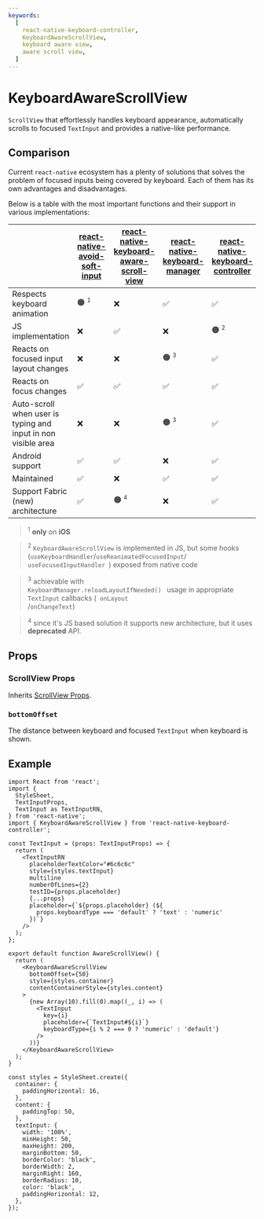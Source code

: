 ```yaml
---
keywords:
  [
    react-native-keyboard-controller,
    KeyboardAwareScrollView,
    keyboard aware view,
    aware scroll view,
  ]
---
```


# KeyboardAwareScrollView


<div style={{ display: 'flex', justifyContent: 'center', marginBottom: 20 }}>
  <Lottie animationData={lottie} style={{ width: 400, height: 400 }} loop />
</div>

`ScrollView` that effortlessly handles keyboard appearance, automatically scrolls to focused `TextInput` and provides a native-like performance.

## Comparison

Current `react-native` ecosystem has a plenty of solutions that solves the problem of focused inputs being covered by keyboard. Each of them has its own advantages and disadvantages.

Below is a table with the most important functions and their support in various implementations:

|                                                               | [react-native-avoid-soft-input](https://mateusz1913.github.io/react-native-avoid-softinput/) | [react-native-keyboard-aware-scroll-view](https://github.com/APSL/react-native-keyboard-aware-scroll-view) | [react-native-keyboard-manager](https://github.com/douglasjunior/react-native-keyboard-manager) | [react-native-keyboard-controller](./keyboard-aware-scroll-view.mdx) |
| ------------------------------------------------------------- | -------------------------------------------------------------------------------------------- | ---------------------------------------------------------------------------------------------------------- | ----------------------------------------------------------------------------------------------- | -------------------------------------------------------------------- |
| Respects keyboard animation                                   | 🟠 <sup><small>1</small></sup>                                                               | ❌                                                                                                         | ✅                                                                                              | ✅                                                                   |
| JS implementation                                             | ❌                                                                                           | ✅                                                                                                         | ❌                                                                                              | 🟠 <sup><small>2</small></sup>                                       |
| Reacts on focused input layout changes                        | ❌                                                                                           | ❌                                                                                                         | 🟠 <sup><small>3</small></sup>                                                                  | ✅                                                                   |
| Reacts on focus changes                                       | ✅                                                                                           | ✅                                                                                                         | ✅                                                                                              | ✅                                                                   |
| Auto-scroll when user is typing and input in non visible area | ❌                                                                                           | ❌                                                                                                         | 🟠 <sup><small>3</small></sup>                                                                  | ✅                                                                   |
| Android support                                               | ✅                                                                                           | ✅                                                                                                         | ❌                                                                                              | ✅                                                                   |
| Maintained                                                    | ✅                                                                                           | ❌                                                                                                         | ✅                                                                                              | ✅                                                                   |
| Support Fabric (new) architecture                             | ✅                                                                                           | 🟠 <sup><small>4</small></sup>                                                                             | ❌                                                                                              | ✅                                                                   |

> <sup>1</sup> <b>only</b> on <b>iOS</b>

> <sup>2</sup> <code>KeyboardAwareScrollView</code> is implemented in JS, but some
> hooks (<code>useKeyboardHandler</code>/<code>useReanimatedFocusedInput</code>/<code>
>   useFocusedInputHandler
> </code>) exposed from native code

> <sup>3</sup> achievable with <code>
>   KeyboardManager.reloadLayoutIfNeeded()
> </code> usage in appropriate <code>TextInput</code> callbacks (<code>
>   onLayout
> </code>/<code>onChangeText</code>)

> <sup>4</sup> since it's JS based solution it supports new architecture, but it
> uses <b>deprecated</b> API.

## Props

### ScrollView Props

Inherits [ScrollView Props](https://reactnative.dev/docs/scrollview#props).

### `bottomOffset`

The distance between keyboard and focused `TextInput` when keyboard is shown.

## Example

```tsx
import React from 'react';
import {
  StyleSheet,
  TextInputProps,
  TextInput as TextInputRN,
} from 'react-native';
import { KeyboardAwareScrollView } from 'react-native-keyboard-controller';

const TextInput = (props: TextInputProps) => {
  return (
    <TextInputRN
      placeholderTextColor="#6c6c6c"
      style={styles.textInput}
      multiline
      numberOfLines={2}
      testID={props.placeholder}
      {...props}
      placeholder={`${props.placeholder} (${
        props.keyboardType === 'default' ? 'text' : 'numeric'
      })`}
    />
  );
};

export default function AwareScrollView() {
  return (
    <KeyboardAwareScrollView
      bottomOffset={50}
      style={styles.container}
      contentContainerStyle={styles.content}
    >
      {new Array(10).fill(0).map((_, i) => (
        <TextInput
          key={i}
          placeholder={`TextInput#${i}`}
          keyboardType={i % 2 === 0 ? 'numeric' : 'default'}
        />
      ))}
    </KeyboardAwareScrollView>
  );
}

const styles = StyleSheet.create({
  container: {
    paddingHorizontal: 16,
  },
  content: {
    paddingTop: 50,
  },
  textInput: {
    width: '100%',
    minHeight: 50,
    maxHeight: 200,
    marginBottom: 50,
    borderColor: 'black',
    borderWidth: 2,
    marginRight: 160,
    borderRadius: 10,
    color: 'black',
    paddingHorizontal: 12,
  },
});
```
